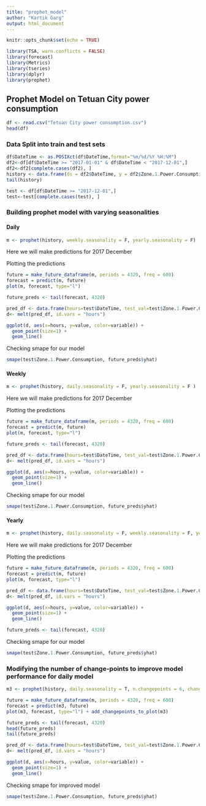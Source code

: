 ```yaml
---
title: "prophet_model"
author: "Kartik Garg"
output: html_document
---
```


```r
knitr::opts_chunk$set(echo = TRUE)
```

```r
library(TSA, warn.conflicts = FALSE)
library(forecast)
library(Metrics)
library(tseries)
library(dplyr)
library(prophet)
```

## Prophet Model on Tetuan City power consumption

```r
df <- read.csv("Tetuan City power consumption.csv")
head(df)
```

### Data Split into train and test sets

```r
df$DateTime <- as.POSIXct(df$DateTime,format="%m/%d/%Y %H:%M")
df2<-df[df$DateTime >= "2017-01-01" & df$DateTime < "2017-12-01",]
df2<-df2[complete.cases(df2), ]
history <- data.frame(ds = df2$DateTime, y = df2$Zone.1.Power.Consumption)
tail(history)
```

```r
test <- df[df$DateTime >= "2017-12-01",]
test<-test[complete.cases(test), ]
```

### Building prophet model with varying seasonalities

#### Daily

```r
m <- prophet(history, weekly.seasonality = F, yearly.seasonality = F)
```

Here we will make predictions for 2017 December

Plotting the predictions

```r
future = make_future_dataframe(m, periods = 4320, freq = 600)
forecast = predict(m, future)
plot(m, forecast, type="l")
```

```r
future_preds <- tail(forecast, 4320)
```

```r
pred_df <- data.frame(hours=test$DateTime, test_val=test$Zone.1.Power.Consumption, pred_val=future_preds$yhat)
d<- melt(pred_df, id.vars = "hours")

ggplot(d, aes(x=hours, y=value, color=variable)) + 
  geom_point(size=1) + 
  geom_line()
```

Checking smape for our model

```r
smape(test$Zone.1.Power.Consumption, future_preds$yhat)
```

#### Weekly

```r
m <- prophet(history, daily.seasonality = F, yearly.seasonality = F )
```

Here we will make predictions for 2017 December

Plotting the predictions

```r
future = make_future_dataframe(m, periods = 4320, freq = 600)
forecast = predict(m, future)
plot(m, forecast, type="l")
```

```r
future_preds <- tail(forecast, 4320)
```

```r
pred_df <- data.frame(hours=test$DateTime, test_val=test$Zone.1.Power.Consumption, pred_val=future_preds$yhat)
d<- melt(pred_df, id.vars = "hours")

ggplot(d, aes(x=hours, y=value, color=variable)) + 
  geom_point(size=1) + 
  geom_line()
```

Checking smape for our model

```r
smape(test$Zone.1.Power.Consumption, future_preds$yhat)
```

#### Yearly

```r
m <- prophet(history, daily.seasonality = F, weekly.seasonality = F, yearly.seasonality=TRUE )
```

Here we will make predictions for 2017 December

Plotting the predictions

```r
future = make_future_dataframe(m, periods = 4320, freq = 600)
forecast = predict(m, future)
plot(m, forecast, type="l")
```

```r
pred_df <- data.frame(hours=test$DateTime, test_val=test$Zone.1.Power.Consumption, pred_val=future_preds$yhat)
d<- melt(pred_df, id.vars = "hours")

ggplot(d, aes(x=hours, y=value, color=variable)) + 
  geom_point(size=1) + 
  geom_line()
```

```r
future_preds <- tail(forecast, 4320)
```

Checking smape for our model

```r
smape(test$Zone.1.Power.Consumption, future_preds$yhat)
```

### Modifying the number of change-points to improve model performance for daily model

```r
m3 <- prophet(history, daily.seasonality = T, n.changepoints = 6, changepoint.prior.scale = 0.1)

future = make_future_dataframe(m, periods = 4320, freq = 600)
forecast = predict(m3, future)
plot(m3, forecast, type="l") + add_changepoints_to_plot(m3)
```

```r
future_preds <- tail(forecast, 4320)
head(future_preds)
tail(future_preds)
```

```r
pred_df <- data.frame(hours=test$DateTime, test_val=test$Zone.1.Power.Consumption, pred_val=future_preds$yhat)
d<- melt(pred_df, id.vars = "hours")

ggplot(d, aes(x=hours, y=value, color=variable)) + 
  geom_point(size=1) + 
  geom_line()
```

Checking smape for improved model

```r
smape(test$Zone.1.Power.Consumption, future_preds$yhat)
```
